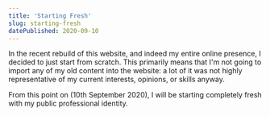 ```yaml
---
title: 'Starting Fresh'
slug: starting-fresh
datePublished: 2020-09-10
---
```


In the recent rebuild of this website, and indeed my entire online presence, I decided to
just start from scratch. This primarily means that I'm not going to import any of my old
content into the website: a lot of it was not highly representative of my current
interests, opinions, or skills anyway.

From this point on (10th September 2020), I will be starting completely fresh with my
public professional identity.
